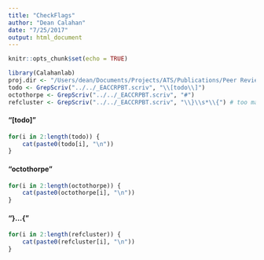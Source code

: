 ```yaml
---
title: "CheckFlags"
author: "Dean Calahan"
date: "7/25/2017"
output: html_document
---
```


```r
knitr::opts_chunk$set(echo = TRUE)
```
```r
library(Calahanlab)
proj.dir <- "/Users/dean/Documents/Projects/ATS/Publications/Peer Reviewed/Blockbuster/"
todo <- GrepScriv("../../_EACCRPBT.scriv", "\\[todo\\]")
octothorpe <- GrepScriv("../../_EACCRPBT.scriv", "#")
refcluster <- GrepScriv("../../_EACCRPBT.scriv", "\\}\\s*\\{") # too many escapes, not working, cut losses.
```
#### "[todo]"
```r
for(i in 2:length(todo)) {
    cat(paste0(todo[i], "\n"))
}
```
#### "octothorpe"
```r
for(i in 2:length(octothorpe)) {
    cat(paste0(octothorpe[i], "\n"))
}
```
#### "}...{"
```r
for(i in 2:length(refcluster)) {
    cat(paste0(refcluster[i], "\n"))
}
```